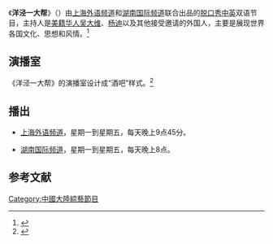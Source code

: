 {{电视节目信息框
| 名称       = 洋泾一大帮
| 别名       = 
| 英文名称   = ''{{lang|en|Talk, Talk!}}''
| 原名       = 
| 图片       = 
| 图说       = 
| 类型       = [[脱口秀|脱口秀]]
| 原创       = 
| 编剧       =
| 导演       = 
| 执行制片   = 
| 制片人     = 
| 监制       = 
| 副制片人   = 
| 共同制片人 = 
| 主持       = [[吴大维|吴大维]]<br>[[杨迪|杨迪]]
| 编审       = 
| 剪辑       = 
| 配音       = 
| 旁白       =  
| 字幕       =  
| 主题曲     = 
| 片头曲     = 
| 片尾曲     = 
| 地区       = {{CHNML}}
| 语言       = 汉语（上海话）、英语
| 集数       = 
| 每集长     = 30分钟
| 制作公司   = 上海唯众影视传播影视有限公司
| 拍摄地     = 上海演播室、外景在中国大陆各地
| 首播地区   = {{CHNML}}
| 电视网     = [[上海外语频道|上海外语频道]]
| 开始1       = 2011年1月
| 结束1       = 
| 晚于       = 
| 早于       = 
| 官方网站   = 
}}
《'''洋泾一大帮'''》（{{lang-en|''Talk, Talk!''}}）由[[上海外语频道|上海外语频道]]和[[湖南国际频道|湖南国际频道]]联合出品的[[脱口秀|脱口秀]][[中文|中]][[英文|英]]双语节目，主持人是[[美籍华人|美籍华人]][[吴大维|吴大维]]、[[杨迪|杨迪]]以及其他接受邀请的外国人，主要是展现世界各国文化、思想和风情。<ref name="ca">{{cite web |url=http://video.sina.com.cn/v/b/51595352-1215862823.html |title=杨迪 吴大维 ICS洋泾一大帮 宣传片 |date=2012-05-06 |accessdate=2014-02-27 |work=新浪 |archive-date=2016-03-05 |archive-url=https://web.archive.org/web/20160305012129/http://video.sina.com.cn/v/b/51595352-1215862823.html |dead-url=no }}</ref>

==演播室==
《洋泾一大帮》的演播室设计成“酒吧”样式。<ref name="fish">{{cite web|url=http://joy.online.sh.cn/joys/gb/content/2011-01/14/content_4345177.htm|title=沪上惊现“洋泾帮”吴大维给力当帮主(图)|date=2011-01-14|accessdate=2014-02-27|work=上海热线|deadurl=yes|archiveurl=https://web.archive.org/web/20110220041528/http://joy.online.sh.cn/joys/gb/content/2011-01/14/content_4345177.htm|archivedate=2011-02-20}}</ref>

==播出==
*[[上海外语频道|上海外语频道]]，星期一到星期五，每天晚上9点45分。

*[[湖南国际频道|湖南国际频道]]，星期一到星期五，每天晚上8点。

==参考文献==
{{reflist}}

{{DEFAULTSORT:Yang洋泾一大帮}}
[[Category:中國大陸綜藝節目|Category:中國大陸綜藝節目]]